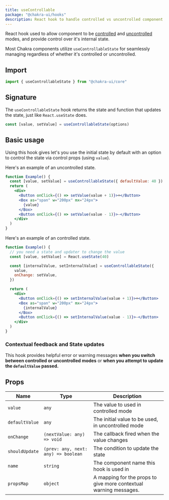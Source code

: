 ```yaml
---
title: useControllable
package: "@chakra-ui/hooks"
description: React hook to handle controlled vs uncontrolled component scenarios
---
```


React hook used to allow component to be
[controlled](https://reactjs.org/docs/forms.html#controlled-components) and
[uncontrolled](https://reactjs.org/docs/uncontrolled-components.html) modes, and
provide control over it's internal state.

Most Chakra components utilize `useControllableState` for seamlessly managing
regardless of whether it's controlled or uncontrolled.

## Import

```js
import { useControllableState } from "@chakra-ui/core"
```

## Signature

The `useControllableState` hook returns the state and function that updates the
state, just like `React.useState` does.

```js live=false
const [value, setValue] = useControllableState(options)
```

## Basic usage

Using this hook gives let's you use the initial state by default with an option
to control the state via control props (using `value`).

Here's an example of an uncontrolled state.

```jsx
function Example() {
  const [value, setValue] = useControllableState({ defaultValue: 40 })
  return (
    <div>
      <Button onClick={() => setValue(value + 1)}>+</Button>
      <Box as="span" w="200px" mx="24px">
        {value}
      </Box>
      <Button onClick={() => setValue(value - 1)}>-</Button>
    </div>
  )
}
```

Here's an example of an controlled state.

```jsx
function Example() {
  // you need a state and updater to change the value
  const [value, setValue] = React.useState(40)

  const [internalValue, setInternalValue] = useControllableState({
    value,
    onChange: setValue,
  })

  return (
    <div>
      <Button onClick={() => setInternalValue(value + 1)}>+</Button>
      <Box as="span" w="200px" mx="24px">
        {internalValue}
      </Box>
      <Button onClick={() => setInternalValue(value - 1)}>-</Button>
    </div>
  )
}
```

### Contextual feedback and State updates

This hook provides helpful error or warning messages **when you switch between
controlled or uncontrolled modes** or **when you attempt to update the
`defaultValue` passed.**

## Props

| Name           | Type                                | Description                                                       |
| -------------- | ----------------------------------- | ----------------------------------------------------------------- |
| `value`        | `any`                               | The value to used in controlled mode                              |
| `defaultValue` | `any`                               | The initial value to be used, in uncontrolled mode                |
| `onChange`     | `(nextValue: any) => void`          | The callback fired when the value changes                         |
| `shouldUpdate` | `(prev: any, next: any) => boolean` | The condition to update the state                                 |
| `name`         | `string`                            | The component name this hook is used in                           |
| `propsMap`     | `object`                            | A mapping for the props to give more contextual warning messages. |
